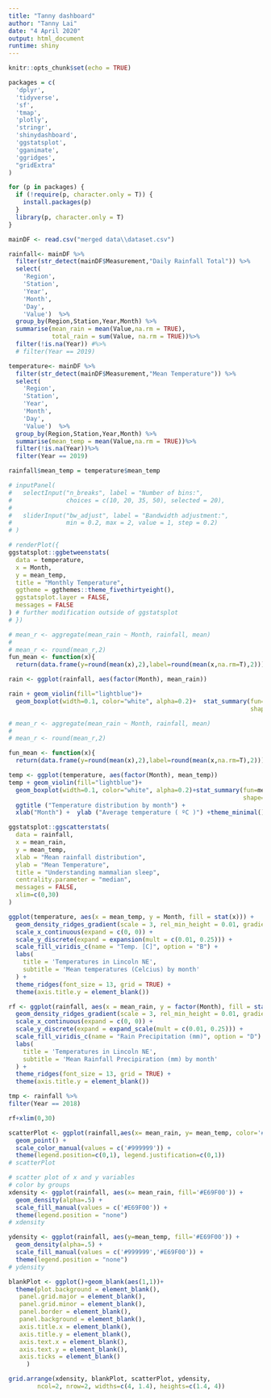 ```yaml
---
title: "Tanny dashboard"
author: "Tanny Lai"
date: "4 April 2020"
output: html_document
runtime: shiny
---
```


```r
knitr::opts_chunk$set(echo = TRUE)
```

```r
packages = c(
  'dplyr',
  'tidyverse',
  'sf', 
  'tmap',
  'plotly',
  'stringr',
  'shinydashboard',
  'ggstatsplot',
  'gganimate',
  'ggridges',
  "gridExtra"
)

for (p in packages) {
  if (!require(p, character.only = T)) {
    install.packages(p)
  }
  library(p, character.only = T)
}

mainDF <- read.csv("merged data\\dataset.csv")
```

```r
rainfall<- mainDF %>%
  filter(str_detect(mainDF$Measurement,"Daily Rainfall Total")) %>%
  select(
    'Region',
    'Station',
    'Year',
    'Month',
    'Day',
    'Value')  %>%
  group_by(Region,Station,Year,Month) %>%
  summarise(mean_rain = mean(Value,na.rm = TRUE),
            total_rain = sum(Value, na.rm = TRUE))%>%
  filter(!is.na(Year)) #%>%
  # filter(Year == 2019)

temperature<- mainDF %>%
  filter(str_detect(mainDF$Measurement,"Mean Temperature")) %>%
  select(
    'Region',
    'Station',
    'Year',
    'Month',
    'Day',
    'Value')  %>%
  group_by(Region,Station,Year,Month) %>%
  summarise(mean_temp = mean(Value,na.rm = TRUE))%>%
  filter(!is.na(Year))%>%
  filter(Year == 2019)

rainfall$mean_temp = temperature$mean_temp
```

```r
# inputPanel(
#   selectInput("n_breaks", label = "Number of bins:",
#               choices = c(10, 20, 35, 50), selected = 20),
#   
#   sliderInput("bw_adjust", label = "Bandwidth adjustment:",
#               min = 0.2, max = 2, value = 1, step = 0.2)
# )

# renderPlot({
ggstatsplot::ggbetweenstats(
  data = temperature,
  x = Month,
  y = mean_temp,
  title = "Monthly Temperature",
  ggtheme = ggthemes::theme_fivethirtyeight(),
  ggstatsplot.layer = FALSE,
  messages = FALSE
) # further modification outside of ggstatsplot
# })
```


```r
# mean_r <- aggregate(mean_rain ~ Month, rainfall, mean)
# 
# mean_r <- round(mean_r,2)
fun_mean <- function(x){
  return(data.frame(y=round(mean(x),2),label=round(mean(x,na.rm=T),2)))}

rain <- ggplot(rainfall, aes(factor(Month), mean_rain))

rain + geom_violin(fill="lightblue")+
  geom_boxplot(width=0.1, color="white", alpha=0.2)+  stat_summary(fun=mean, colour="darkred", geom="point",
                                                                   shape=18, size=3,show.legend = FALSE)+stat_summary(fun.data = fun_mean, geom="text", vjust=-0.9, size=3.5)+   ggtitle ("Rainfall distribution by month") +  xlab("Month") +  ylab ("Average Rainfall ( mm )")
```


```r
# mean_r <- aggregate(mean_rain ~ Month, rainfall, mean)
# 
# mean_r <- round(mean_r,2)

fun_mean <- function(x){
  return(data.frame(y=round(mean(x),2),label=round(mean(x,na.rm=T),2)))}

temp <- ggplot(temperature, aes(factor(Month), mean_temp))
temp + geom_violin(fill="lightblue")+
  geom_boxplot(width=0.1, color="white", alpha=0.2)+stat_summary(fun=mean, colour="darkred", geom="point",
                                                                 shape=18, size=3,show.legend = FALSE)+stat_summary(fun.data = fun_mean, geom="text", vjust=-0.9, size=3.5)+
  ggtitle ("Temperature distribution by month") +
  xlab("Month") +  ylab ("Average temperature ( ºC )") +theme_minimal()
```

```r
ggstatsplot::ggscatterstats(
  data = rainfall,
  x = mean_rain,
  y = mean_temp,
  xlab = "Mean rainfall distribution",
  ylab = "Mean Temperature",
  title = "Understanding mammalian sleep",
  centrality.parameter = "median",
  messages = FALSE,
  xlim=c(0,30)
)
```

```r
ggplot(temperature, aes(x = mean_temp, y = Month, fill = stat(x))) +
  geom_density_ridges_gradient(scale = 3, rel_min_height = 0.01, gradient_lwd = 1.) +
  scale_x_continuous(expand = c(0, 0)) +
  scale_y_discrete(expand = expansion(mult = c(0.01, 0.25))) +
  scale_fill_viridis_c(name = "Temp. [C]", option = "B") +
  labs(
    title = 'Temperatures in Lincoln NE',
    subtitle = 'Mean temperatures (Celcius) by month'
  ) +
  theme_ridges(font_size = 13, grid = TRUE) + 
  theme(axis.title.y = element_blank())
```

```r
rf <- ggplot(rainfall, aes(x = mean_rain, y = factor(Month), fill = stat(x))) +
  geom_density_ridges_gradient(scale = 3, rel_min_height = 0.01, gradient_lwd = 1.) +
  scale_x_continuous(expand = c(0, 0)) +
  scale_y_discrete(expand = expand_scale(mult = c(0.01, 0.25))) +
  scale_fill_viridis_c(name = "Rain Precipitation (mm)", option = "D") +
  labs(
    title = 'Temperatures in Lincoln NE',
    subtitle = 'Mean Rainfall Precipiration (mm) by month'
  ) +
  theme_ridges(font_size = 13, grid = TRUE) + 
  theme(axis.title.y = element_blank())

tmp <- rainfall %>% 
filter(Year == 2018)

rf+xlim(0,30)

```

```r
scatterPlot <- ggplot(rainfall,aes(x= mean_rain, y= mean_temp, color='#E69F00')) + 
  geom_point() + 
  scale_color_manual(values = c('#999999')) + 
  theme(legend.position=c(0,1), legend.justification=c(0,1))
# scatterPlot

# scatter plot of x and y variables
# color by groups
xdensity <- ggplot(rainfall, aes(x= mean_rain, fill='#E69F00')) + 
  geom_density(alpha=.5) + 
  scale_fill_manual(values = c('#E69F00')) + 
  theme(legend.position = "none")
# xdensity

ydensity <- ggplot(rainfall, aes(y=mean_temp, fill='#E69F00')) + 
  geom_density(alpha=.5) + 
  scale_fill_manual(values = c('#999999','#E69F00')) + 
  theme(legend.position = "none")
# ydensity

blankPlot <- ggplot()+geom_blank(aes(1,1))+
  theme(plot.background = element_blank(), 
   panel.grid.major = element_blank(),
   panel.grid.minor = element_blank(), 
   panel.border = element_blank(),
   panel.background = element_blank(),
   axis.title.x = element_blank(),
   axis.title.y = element_blank(),
   axis.text.x = element_blank(), 
   axis.text.y = element_blank(),
   axis.ticks = element_blank()
     )

grid.arrange(xdensity, blankPlot, scatterPlot, ydensity, 
        ncol=2, nrow=2, widths=c(4, 1.4), heights=c(1.4, 4))
```


